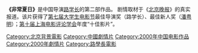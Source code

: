 {{expand|time=2014-02-21T10:40:24+00:00}}
{{Unreferenced|time=2014-02-21T06:12:15+00:00}}

'''《非常夏日》'''是中国导演[[路学长|路学长]]的第二部作品。
剧情取材于《[[北京晚报|北京晚报]]》的真实报道。该片获得了[[第七届大学生电影节|第七届大学生电影节]]最佳导演奖（路学长）、最佳新人奖（[[潘粤明|潘粤明]]）；[[第十届上海电影评论学会|第十届上海电影评论学会]]年度“十佳影片”。

[[Category:北京背景電影|Category:北京背景電影]]
[[Category:中國劇情片|Category:中國劇情片]]
[[Category:2000年中国电影作品|Category:2000年中国电影作品]]
[[Category:2000年劇情片|Category:2000年劇情片]]
[[Category:路學長電影|Category:路學長電影]]